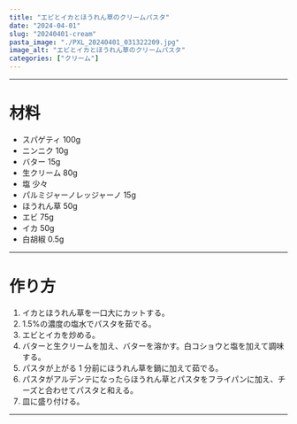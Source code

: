 ```yaml
---
title: "エビとイカとほうれん草のクリームパスタ"
date: "2024-04-01"
slug: "20240401-cream"
pasta_image: "./PXL_20240401_031322209.jpg"
image_alt: "エビとイカとほうれん草のクリームパスタ"
categories: ["クリーム"]
---
```


---

# 材料

- スパゲティ 100g
- ニンニク 10g
- バター 15g
- 生クリーム 80g
- 塩 少々
- パルミジャーノレッジャーノ 15g
- ほうれん草 50g
- エビ 75g
- イカ 50g
- 白胡椒 0.5g

---

# 作り方

1. イカとほうれん草を一口大にカットする。
2. 1.5%の濃度の塩水でパスタを茹でる。
3. エビとイカを炒める。
4. バターと生クリームを加え、バターを溶かす。白コショウと塩を加えて調味する。
5. パスタが上がる 1 分前にほうれん草を鍋に加えて茹でる。
6. パスタがアルデンテになったらほうれん草とパスタをフライパンに加え、チーズと合わせてパスタと和える。
7. 皿に盛り付ける。

---
